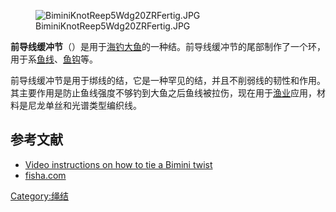 [[Image:BiminiKnotReep5Wdg20ZRFertig.JPG|thumb]]

'''前导线缓冲节'''（{{lang-en|'''Bimini twist'''}}）是用于[[海钓|海钓]][[鱼|大鱼]]的一种结。前导线缓冲节的尾部制作了一个环，用于系[[钓线|鱼线]]、[[鱼钩|鱼钩]]等。

前导线缓冲节是用于绑线的结，它是一种罕见的结，并且不削弱线的韧性和作用。其主要作用是防止鱼线强度不够钓到大鱼之后鱼线被拉伤，现在用于[[渔业|渔业]]应用，材料是尼龙单丝和光谱类型编织线。

==参考文献==
{{reflist}}
* [https://web.archive.org/web/20130820173359/http://videofishingknots.com/bimini-twist.html Video instructions on how to tie a Bimini twist]
*[https://web.archive.org/web/20060506063225/http://www.fishsa.com/kntiesbi.php fisha.com]

{{DEFAULTSORT:Bimini twist}}
[[Category:绳结|Category:绳结]]